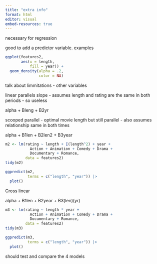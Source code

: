 ```yaml
---
title: "extra info"
format: html
editor: visual
embed-resources: true
---
```


necessary for regression

good to add a predictor variable. examples

```r
ggplot(features2,
       aes(x = length,
           fill = year)) +
  geom_density(alpha = .2,
               color = NA)
```

talk about limmitations - other variables

linear parallels slope - assumes length and rating are the same in both periods - so useless

alpha + Bleng + B2yr

scooped parallel - optimal movie length but still parallel - also assumes relationship same in both times

alpha + B1len + B2len2 + B3year

```r
m2 <- lm(rating ~ length + I(length^2) + year + 
           Action + Animation + Comedy + Drama + 
           Documentary + Romance,
         data = features2)
tidy(m2)

ggpredict(m2,
          terms = c("length", "year")) |> 
  plot()
```

Cross linear

alpha + B1len + B2year + B3(len)(yr)

```r
m3 <- lm(rating ~ length * year + 
           Action + Animation + Comedy + Drama + 
           Documentary + Romance,
         data = features2)
tidy(m3)

ggpredict(m3,
          terms = c("length", "year")) |> 
  plot()
```

should test and compare the 4 models
